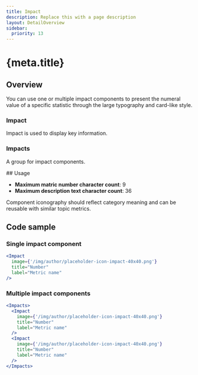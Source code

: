```yaml
---
title: Impact
description: Replace this with a page description
layout: DetailOverview
sidebar:
  priority: 13
---
```


# {meta.title}

<Tabs>
    <Tab id="Overview" defaultView>

## Overview

You can use one or multiple impact components to present the numeral value of a specific statistic through the large typography and card-like style.

### Impact

Impact is used to display key information.

<Impacts>
  <Impact
    image={'/img/author/placeholder-icon-impact-40x40.png'}
    title="Number"
    label="Metric name"
  />
</Impacts>

### Impacts

A group for impact components.

<Impacts>
  <Impact
    image={'/img/author/placeholder-icon-impact-40x40.png'}
    title="Number"
    label="Metric name"
  />
  <Impact
    image={'/img/author/placeholder-icon-impact-40x40.png'}
    title="Number"
    label="Metric name"
  />
</Impacts>

</Tab>
    <Tab id="Usage">
  ## Usage

- **Maximum matric number character count**: 9
- **Maximum description text character count**: 36

Component iconography should reflect category meaning and can be reusable with similar topic
metrics.

</Tab>
<Tab id="Code sample">

## Code sample

### Single impact component

```jsx live
<Impact
  image={'/img/author/placeholder-icon-impact-40x40.png'}
  title="Number"
  label="Metric name"
/>
```

### Multiple impact components

```jsx live
<Impacts>
  <Impact
    image={'/img/author/placeholder-icon-impact-40x40.png'}
    title="Number"
    label="Metric name"
  />
  <Impact
    image={'/img/author/placeholder-icon-impact-40x40.png'}
    title="Number"
    label="Metric name"
  />
</Impacts>
```

</Tab>
</Tabs>
